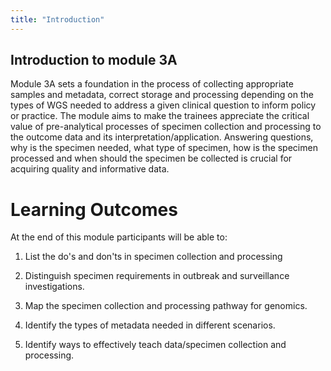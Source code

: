 ```yaml
---
title: "Introduction"
---
```


## **Introduction to module 3A**

Module 3A sets a foundation in the process of collecting appropriate samples and metadata, correct storage and processing depending on the types of WGS needed to address a given clinical question to inform policy or practice. The module aims to make the trainees appreciate the critical value of pre-analytical processes of specimen collection and processing to the outcome data and its interpretation/application. Answering questions, why is the specimen needed, what type of specimen, how is the specimen processed and when should the specimen be collected is crucial for acquiring quality and informative data.  

# **Learning Outcomes**

At the end of this module participants will be able to:

1.  List the do\'s and don\'ts in specimen collection and processing

2.  Distinguish specimen requirements in outbreak and surveillance investigations.

3.  Map the specimen collection and processing pathway for genomics.

4.  Identify the types of metadata needed in different scenarios.

5.  Identify ways to effectively teach data/specimen collection and processing.
